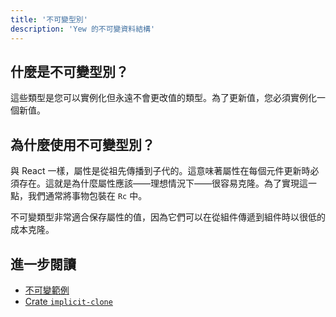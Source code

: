 ```yaml
---
title: '不可變型別'
description: 'Yew 的不可變資料結構'
---
```


## 什麼是不可變型別？

這些類型是您可以實例化但永遠不會更改值的類型。為了更新值，您必須實例化一個新值。

## 為什麼使用不可變型別？

與 React 一樣，屬性是從祖先傳播到子代的。這意味著屬性在每個元件更新時必須存在。這就是為什麼屬性應該——理想情況下——很容易克隆。為了實現這一點，我們通常將事物包裝在 `Rc` 中。

不可變類型非常適合保存屬性的值，因為它們可以在從組件傳遞到組件時以很低的成本克隆。

## 進一步閱讀

-   [不可變範例](https://github.com/yewstack/yew/tree/master/examples/immutable)
-   [Crate `implicit-clone`](https://docs.rs/implicit-clone/)

